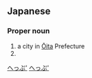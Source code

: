 ==Japanese==
{{ja-kanjitab|別|府}}

===Proper noun===
{{ja-pos|proper|べっぷ}}

# a city in [[Ōita]] Prefecture
# {{surname|lang=ja}}

[[Category:Japanese surnames|へっぷ']]
[[Category:ja:Cities|へっぷ']]